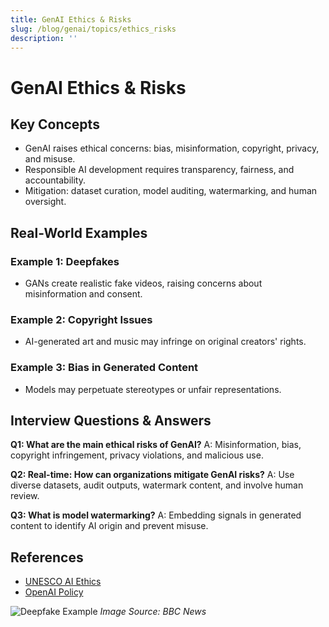 ```yaml
---
title: GenAI Ethics & Risks
slug: /blog/genai/topics/ethics_risks
description: ''
---
```

# GenAI Ethics & Risks

## Key Concepts
- GenAI raises ethical concerns: bias, misinformation, copyright, privacy, and misuse.
- Responsible AI development requires transparency, fairness, and accountability.
- Mitigation: dataset curation, model auditing, watermarking, and human oversight.

## Real-World Examples

### Example 1: Deepfakes
- GANs create realistic fake videos, raising concerns about misinformation and consent.

### Example 2: Copyright Issues
- AI-generated art and music may infringe on original creators' rights.

### Example 3: Bias in Generated Content
- Models may perpetuate stereotypes or unfair representations.

## Interview Questions & Answers

**Q1: What are the main ethical risks of GenAI?**
A: Misinformation, bias, copyright infringement, privacy violations, and malicious use.

**Q2: Real-time: How can organizations mitigate GenAI risks?**
A: Use diverse datasets, audit outputs, watermark content, and involve human review.

**Q3: What is model watermarking?**
A: Embedding signals in generated content to identify AI origin and prevent misuse.

## References
- [UNESCO AI Ethics](https://en.unesco.org/artificial-intelligence/ethics)
- [OpenAI Policy](https://openai.com/policies/usage-policies)

![Deepfake Example](https://ichef.bbci.co.uk/news/976/cpsprodpb/11B7B/production/_117686361_deepfake_example.png)
*Image Source: BBC News*

